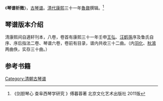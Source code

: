 《'''琴谱析微'''》，[[古琴谱|古琴谱]]。[[清代|清代]][[康熙|康熙]]三十一年[[魯鼐|魯鼐]]撰辑。<ref>《剑胆琴心 查阜西琴学研究 》傅暮蓉著  北京文化艺术出版社 2011版</ref>

==琴谱版本介绍==

清康熙间自適轩刊本，八卷，卷首有康熙三十一年壬申[[王弘|王弘]]、[[汪鹤孫|汪鹤孫]]序及鲁氏自序、序后指法二卷、琴谱六卷，卷前有目录，谱内共收三十二曲。（内[[羽化|羽化]]、[[秋鴻|秋鴻]]两曲佚，实存三十曲。）

==参考书籍==

[[Category:清朝古琴谱|Category:清朝古琴谱]]